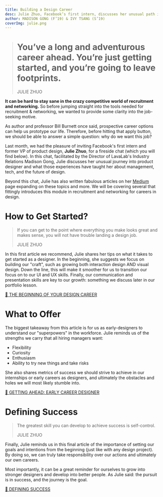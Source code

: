 ```yaml
---
title: Building a Design Career
desc: Julie Zhuo, Facebook’s first intern, discusses her unusual path into product design and the tech world at large.
author: MADISON GONG (F’19) & IVY TSANG (S’19)
coverImg: julie.png
---
```


> # You’ve a long and adventurous career ahead. You’re just getting started, and you’re going to leave footprints.
>
> JULIE ZHUO

**It can be hard to stay sane in the crazy competitive world of recruitment and networking.** So before jumping straight
into the tools needed for recruitment & networking, we wanted to provide some clarity into the job-seeking motive.

As author and professor Bill Burnett once said, prospective career options can help us prototype our life. Therefore,
before hitting that apply button, we should be able to answer a simple question: why do we want this job? ‍

Last month, we had the pleasure of inviting Facebook's first intern and former VP of product design, **Julie Zhuo**, for
a fireside chat (which you will find below). In this chat, facilitated by the Director of LavaLab's Industry Relations
Madison Gong, Julie discusses her unusual journey into product designer and what those experiences have taught her about
management, tech, and the future of design.

Beyond this chat, Julie has also written fabulous articles on her [Medium](https://medium.com/@joulee) page expanding on
these topics and more. We will be covering several that fittingly introduces this module in recruitment and networking
for careers in design.

<YoutubePlayer url="https://www.youtube.com/watch?v=o4XEYQVUAxk" />

# How to Get Started?

> If you can get to the point where everything you make looks great and makes sense, you will not have trouble landing a
> design job.
>
> JULIE ZHUO

In this first article we recommend, Julie shares her tips on what it takes to get started as a designer. In the
beginning, she suggests we focus on building our "craft", such as growing both interaction design AND visual design.
Down the line, this will make it smoother for us to transition our focus on to our UI and UX skills. Finally, our
communication and presentation skills are key to our growth: something we discuss later in our portfolio lesson.

[🔗 THE BEGINNING OF YOUR DESIGN CAREER](https://medium.com/the-year-of-the-looking-glass/the-beginning-of-your-design-career-549828025494)

# What to Offer

The biggest takeaway from this article is for us as early-designers to understand our "superpowers" in the workforce.
Julie reminds us of the strengths we carry that all hiring managers want:

- Flexibility
- Curiosity
- Enthusiasm
- Ability to try new things and take risks

She also shares metrics of success we should strive to achieve in our internships or early careers as designers, and
ultimately the obstacles and holes we will most likely stumble into.

[🔗 GETTING AHEAD: EARLY CAREER DESIGNER](https://medium.com/the-year-of-the-looking-glass/coffee-chat-series-1-getting-ahead-as-an-early-career-designer-12d0c0aaec67)

# Defining Success

> The greatest skill you can develop to achieve success is self-control.
>
> JULIE ZHUO

Finally, Julie reminds us in this final article of the importance of setting our goals and intentions from the beginning
(just like with any design project). By doing so, we can truly take responsibility over our actions and ultimately our
own careers.

Most importantly, it can be a great reminder for ourselves to grow into stronger designers and develop into better
people. As Julie said: the pursuit is in success, and the journey is the goal.

[🔗 DEFINING SUCCESS](https://medium.com/the-year-of-the-looking-glass/how-to-define-success-5266e85b6cd0)
